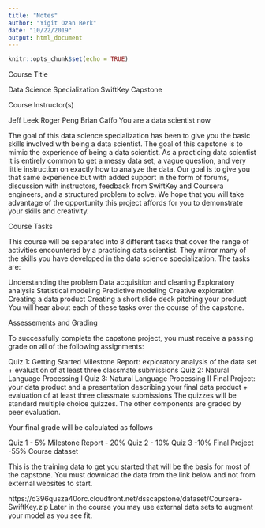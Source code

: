 ```yaml
---
title: "Notes"
author: "Yigit Ozan Berk"
date: "10/22/2019"
output: html_document
---
```


```r
knitr::opts_chunk$set(echo = TRUE)
```

Course Title

Data Science Specialization SwiftKey Capstone

Course Instructor(s)

Jeff Leek
Roger Peng
Brian Caffo
You are a data scientist now

The goal of this data science specialization has been to give you the basic skills involved with being a data scientist. The goal of this capstone is to mimic the experience of being a data scientist. As a practicing data scientist it is entirely common to get a messy data set, a vague question, and very little instruction on exactly how to analyze the data. Our goal is to give you that same experience but with added support in the form of forums, discussion with instructors, feedback from SwiftKey and Coursera engineers, and a structured problem to solve. We hope that you will take advantage of the opportunity this project affords for you to demonstrate your skills and creativity.

Course Tasks

This course will be separated into 8 different tasks that cover the range of activities encountered by a practicing data scientist. They mirror many of the skills you have developed in the data science specialization. The tasks are:

Understanding the problem
Data acquisition and cleaning
Exploratory analysis
Statistical modeling
Predictive modeling
Creative exploration
Creating a data product
Creating a short slide deck pitching your product
You will hear about each of these tasks over the course of the capstone.

Assessements and Grading

To successfully complete the capstone project, you must receive a passing grade on all of the following assignments:

Quiz 1: Getting Started
Milestone Report: exploratory analysis of the data set + evaluation of at least three classmate submissions
Quiz 2: Natural Language Processing I
Quiz 3: Natural Language Processing II
Final Project: your data product and a presentation describing your final data product + evaluation of at least three classmate submissions
The quizzes will be standard multiple choice quizzes. The other components are graded by peer evaluation.

Your final grade will be calculated as follows

Quiz 1 - 5%
Milestone Report - 20%
Quiz 2 - 10%
Quiz 3 -10%
Final Project -55%
Course dataset

This is the training data to get you started that will be the basis for most of the capstone. You must download the data from the link below and not from external websites to start.

https://d396qusza40orc.cloudfront.net/dsscapstone/dataset/Coursera-SwiftKey.zip
Later in the course you may use external data sets to augment your model as you see fit.

